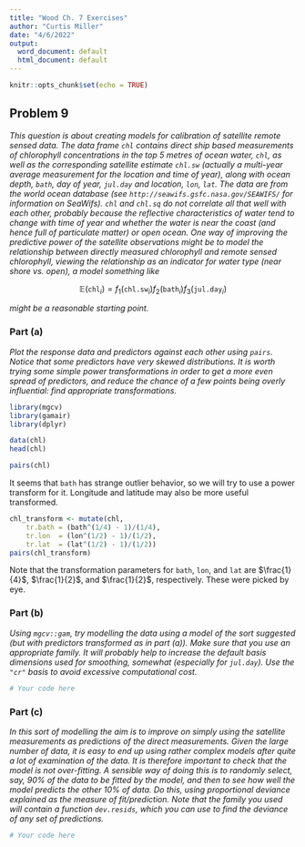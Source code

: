 ```yaml
---
title: "Wood Ch. 7 Exercises"
author: "Curtis Miller"
date: "4/6/2022"
output:
  word_document: default
  html_document: default
---
```


```r
knitr::opts_chunk$set(echo = TRUE)
```

## Problem 9

*This question is about creating models for calibration of satellite remote
sensed data. The data frame `chl` contains direct ship based measurements of
chlorophyll concentrations in the top 5 metres of ocean water, `chl`, as well as
the corresponding satellite estimate `chl.sw` (actually a multi-year average
measurement for the location and time of year), along with ocean depth, `bath`,
day of year, `jul.day` and location, `lon`, `lat`. The data are from the world
ocean database (see `http://seawifs.gsfc.nasa.gov/SEAWIFS/` for information on
SeaWifs). `chl` and `chl.sq` do not correlate all that well with each other,
probably because the reflective characteristics of water tend to change with
time of year and whether the water is near the coast (and hence full of
particulate matter) or open ocean. One way of improving the predictive power of
the satellite observations might be to model the relationship between directly
measured chlorophyll and remote sensed chlorophyll, viewing the relationship as
an indicator for water type (near shore vs. open), a model something like*

$$\mathbb{E}(\texttt{chl}_i) = f_1(\texttt{chl.sw}_i) f_2(\texttt{bath}_i)
f_3(\texttt{jul.day}_i)$$

*might be a reasonable starting point.*

### Part (a)

*Plot the response data and predictors against each other using `pairs`. Notice
that some predictors have very skewed distributions. It is worth trying some
simple power transformations in order to get a more even spread of predictors,
and reduce the chance of a few points being overly influential: find appropriate
transformations.*

```r
library(mgcv)
library(gamair)
library(dplyr)

data(chl)
head(chl)

pairs(chl)
```

It seems that `bath` has strange outlier behavior, so we will try to use a power
transform for it. Longitude and latitude may also be more useful transformed.

```r
chl_transform <- mutate(chl,
    tr.bath = (bath^(1/4) - 1)/(1/4),
    tr.lon  = (lon^(1/2) - 1)/(1/2),
    tr.lat  = (lat^(1/2) - 1)/(1/2))
pairs(chl_transform)
```

Note that the transformation parameters for `bath`, `lon`, and `lat` are
$\frac{1}{4}$, $\frac{1}{2}$, and $\frac{1}{2}$, respectively. These were picked
by eye.

### Part (b)

*Using `mgcv::gam`, try modelling the data using a model of the sort suggested
(but with predictors transformed as in part (a)). Make sure that you use an
appropriate family. It will probably help to increase the default basis
dimensions used for smoothing, somewhat (especially for `jul.day`). Use the
`"cr"` basis to avoid excessive computational cost.*

```r
# Your code here
```

### Part (c)

*In this sort of modelling the aim is to improve on simply using the satellite
measurements as predictions of the direct measurements. Given the large number
of data, it is easy to end up using rather complex models after quite a lot of
examination of the data. It is therefore important to check that the model is
not over-fitting. A sensible way of doing this is to randomly select, say, 90%
of the data to be fitted by the model, and then to see how well the model
predicts the other 10% of data. Do this, using proportional deviance explained
as the measure of fit/prediction. Note that the family you used will contain a
function `dev.resids`, which you can use to find the deviance of any set of
predictions.*

```r
# Your code here
```
